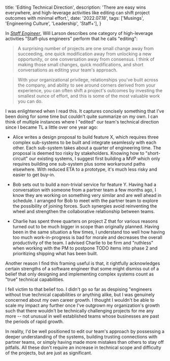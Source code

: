   title: 'Editing Technical Direction',
  description: 'There are easy wins everywhere, and high-leverage activities like editing can shift project outcomes with minimal effort.',
  date: '2022.07.18',
  tags: ['Musings', 'Engineering Culture', 'Leadership', 'Staff+'],
}

In *[Staff Engineer](https://staffeng.com/book)*, Will Larson describes one category of high-leverage activities "Staff-plus engineers" perform that he calls "editing":

> A surprising number of projects are one small change away from succeeding, one quick modification away from unlocking a new opportunity, or one conversation away from consensus. I think of making those small changes, quick modifications, and short conversations as editing your team's approach.

> With your organizational privilege, relationships you've built across the company, and ability to see around corners derived from your experience, you can often shift a project's outcomes by investing the smallest ounce of effort, and this is some of the most valuable work you can do.

I was enlightened when I read this. It captures concisely something that I've been doing for some time but couldn't quite summarize on my own. I can think of multiple instances where I "edited" our team's technical direction since I became TL a little over one year ago:

- Alice writes a design proposal to build feature X, which requires three complex sub-systems to be built and integrate seamlessly with each other. Each sub-system takes about a quarter of engineering time. The proposal is deemed too risky by stakeholders. Knowing how to "short-circuit" our existing systems, I suggest first building a MVP which only requires building one sub-system plus some workaround paths elsewhere. With reduced ETA to a prototype, it's much less risky and easier to get buy-in.

- Bob sets out to build a non-trivial service for feature Y. Having had a conversation with someone from a partner team a few months ago, I know they are working on something very similar and are well ahead in schedule. I arranged for Bob to meet with the partner team to explore the possibility of joining forces. Such synergies avoid reinventing the wheel and strengthen the collaborative relationship between teams.

- Charlie has spent three quarters on project Z that for various reasons turned out to be much bigger in scope than originally planned. Having been in the same situation a few times, I understand too well how having too much work-in-progress is bad for morale and decreases the overall productivity of the team. I advised Charlie to be firm and "ruthless" when working with the PM to postpone TODO items into phase 2 and prioritizing shipping what has been built.

Another reason I find this framing useful is that, it rightfully acknowledges certain strengths of a software engineer that some might dismiss out of a belief that only designing and implementing complex systems count as "true" technical capabilities.

I fell victim to that belief too. I didn't go so far as despising "engineers without true technical capabilities
 or anything alike, but I was genuinely concerned about my own career growth. I thought I wouldn't be able to scale my impact any further once I've outgrown my organization's growth such that there wouldn't be technically challenging projects for me any more -- not unusual in well established teams whose businesses are past the periods of rapid growth.

In reality, I'd be well positioned to edit our team's approach by possessing a deeper understanding of the systems, building trusting connections with partner teams, or simply having made more mistakes than others to stay off pitfalls. All these don't require an increase in technical scope and difficulty of the projects, but are just as significant.